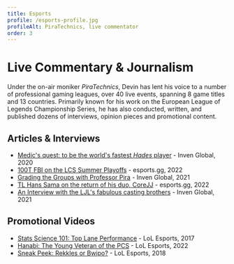 ```yaml
---
title: Esports
profile: /esports-profile.jpg
profileAlt: PiraTechnics, live commentator
order: 3
---
```


# Live Commentary & Journalism

Under the on-air moniker _PiraTechnics_, Devin has lent his voice to a number of professional gaming leagues, over 40 live events, spanning 8 game titles and 13 countries. Primarily known for his work on the European League of Legends Championship Series, he has also conducted, written, and published dozens of interviews, opinion pieces and promotional content.

## Articles & Interviews

- [Medic's quest: to be the world's fastest _Hades_ player](https://www.invenglobal.com/articles/12836/lec-shoutcaster-medic-on-his-quest-to-become-the-fastest-hades-player-in-the-world) - Inven Global, 2020
- [100T FBI on the LCS Summer Playoffs](https://esports.gg/news/league-of-legends/100t-fbi-talks-about-liquid-plus-lcs-playoffs/) - esports.gg, 2022
- [Grading the Groups with Professor Pira](https://www.invenglobal.com/articles/15384/2021-league-of-legends-world-championship-grading-the-groups-with-professor-pira) - Inven Global, 2021
- [TL Hans Sama on the return of his duo, CoreJJ](https://esports.gg/news/league-of-legends/hans-sama/) - esports.gg, 2022
- [An Interview with the LJL's fabulous casting brothers](https://www.invenglobal.com/articles/15355/nymaera-initialise-share-thoughts-on-dfms-worlds-2021-ljl-growth-and-casting-ljl-as-brothers) - Inven Global, 2021

## Promotional Videos

- [Stats Science 101: Top Lane Performance](https://youtu.be/kkp_LMYBEFY?si=0ldEPeCXkHvkrb5a) - LoL Esports, 2017
- [Hanabi: The Young Veteran of the PCS](https://youtu.be/65APF2BExQc?si=uUxkv_FzXiixpCr6) - LoL Esports, 2022
- [Sneak Peek: Rekkles or Bwipo?](https://youtu.be/7ftSC7qRUOU?si=_VzIXe_EHp3dPAET) - LoL Esports, 2018
